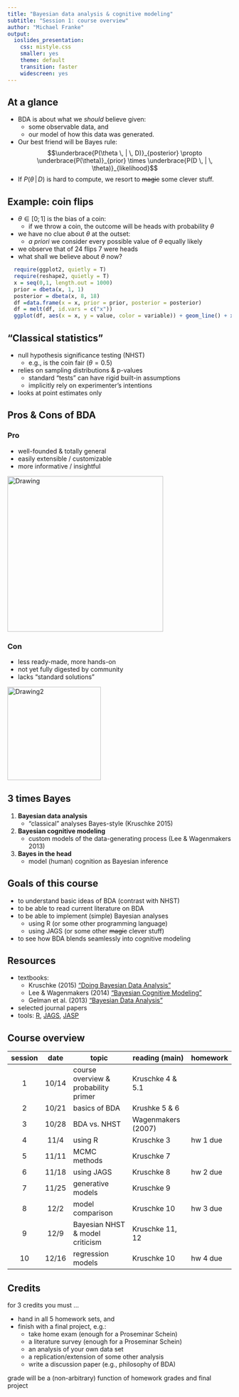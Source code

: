 ```yaml
---
title: "Bayesian data analysis & cognitive modeling"
subtitle: "Session 1: course overview"
author: "Michael Franke"
output:
  ioslides_presentation:
    css: mistyle.css
    smaller: yes
    theme: default
    transition: faster
    widescreen: yes
---
```



## At a glance

- BDA is about what we *should* believe given:
    - some observable data, and
    - our model of how this data was generated.
- Our best friend will be Bayes rule:
     $$\underbrace{P(\theta \, | \, D)}_{posterior} \propto \underbrace{P(\theta)}_{prior} \times \underbrace{P(D \, | \, \theta)}_{likelihood}$$
- If $P(\theta \, | \, D)$ is hard to compute, we resort to ~~magic~~ some clever stuff.

## Example: coin flips

- $\theta \in [0;1]$ is the bias of a coin:
    - if we throw a coin, the outcome will be heads with probability $\theta$
- we have no clue about $\theta$ at the outset:
    - *a priori* we consider every possible value of $\theta$ equally likely
- we observe that of 24 flips 7 were heads
- what shall we believe about $\theta$ now?

```r
  require(ggplot2, quietly = T)
  require(reshape2, quietly = T)
  x = seq(0,1, length.out = 1000)
  prior = dbeta(x, 1, 1)
  posterior = dbeta(x, 8, 18)
  df =data.frame(x = x, prior = prior, posterior = posterior)
  df = melt(df, id.vars = c("x"))
  ggplot(df, aes(x = x, y = value, color = variable)) + geom_line() + xlab("theta") + ylab("our level of credence") + theme(plot.background=element_blank())
```

## "Classical statistics"

- null hypothesis significance testing (NHST)
    - e.g., is the coin fair ($\theta = 0.5$)
- relies on sampling distributions & p-values
    - standard "tests" can have rigid built-in assumptions
    - implicitly rely on experimenter's intentions
- looks at point estimates only

## Pros & Cons of BDA {.columns-2} 

### Pro

- well-founded & totally general
- easily extensible / customizable
- more informative / insightful

<img src="https://metrouk2.files.wordpress.com/2014/02/10667_front_11.jpg" alt="Drawing" style="width: 350px;"/>

### Con

- less ready-made, more hands-on
- not yet fully digested by community
- lacks "standard solutions"

<img src="pics/minorthreat.jpg" alt="Drawing2" style="width: 210px;"/>

## 3 times Bayes


1. **Bayesian data analysis**
    - "classical" analyses Bayes-style (Kruschke 2015)
2. **Bayesian cognitive modeling**
    - custom models of the data-generating process (Lee & Wagenmakers 2013)
3. **Bayes in the head**
    - model (human) cognition as Bayesian inference


## Goals of this course

- to understand basic ideas of BDA (contrast with NHST)
- to be able to read current literature on BDA
- to be able to implement (simple) Bayesian analyses
    - using R (or some other programming language)
    - using JAGS (or some other ~~magic~~ clever stuff)
- to see how BDA blends seamlessly into cognitive modeling

## Resources

- textbooks:
    - Kruschke (2015) ["Doing Bayesian Data Analysis"](https://sites.google.com/site/doingbayesiandataanalysis/)
    - Lee & Wagenmakers (2014) ["Bayesian Cognitive Modeling"](http://bayesmodels.com)
    - Gelman et al. (2013) ["Bayesian Data Analysis"](http://www.stat.columbia.edu/~gelman/book/)
- selected journal papers
- tools: [R](https://www.r-project.org), [JAGS](http://mcmc-jags.sourceforge.net), [JASP](https://jasp-stats.org)

## Course overview

session | date | topic | reading (main) | homework
:---:|:---:|---|---|---|
1 | 10/14 | course overview & probability primer | Kruschke 4 & 5.1 | |
2 | 10/21 | basics of BDA | Krushke 5 & 6 | |
3 | 10/28 | BDA vs. NHST | Wagenmakers (2007) | |
4 | 11/4  | using R | Kruschke 3 | hw 1 due |
5 | 11/11  | MCMC methods | Kruschke 7 | |
6 | 11/18  | using JAGS | Kruschke 8 | hw 2 due |
7 | 11/25  | generative models | Kruschke 9 |  |
8 | 12/2  | model comparison | Kruschke 10 | hw 3 due |
9 | 12/9  | Bayesian NHST & model criticism | Kruschke 11, 12 |  |
10 | 12/16  | regression models | Kruschke 10 | hw 4 due |

## Credits

for 3 credits you must ...

- hand in all 5 homework sets, and
- finish with a final project, e.g.:
    - take home exam (enough for a Proseminar Schein)
    - a literature survey (enough for a Proseminar Schein)
    - an analysis of your own data set
    - a replication/extension of some other analysis
    - write a discussion paper (e.g., philosophy of BDA)

grade will be a (non-arbitrary) function of homework grades and final project


